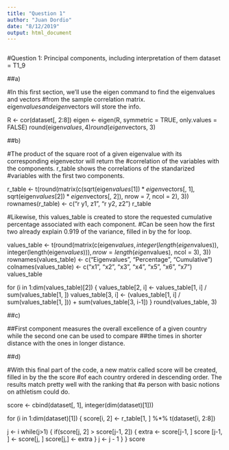 ```yaml
---
title: "Question 1"
author: "Juan Dordio"
date: "8/12/2019"
output: html_document
---
```


```r

```

#Question 1: Principal components, including interpretation of them
dataset = T1_9

##a)

#In this first section, we'll use the eigen command to find the eigenvalues and vectors 
#from the sample correlation matrix. eigen$values and eigen$vectors will store the info.

R <- cor(dataset[, 2:8])
eigen <- eigen(R, symmetric = TRUE, only.values = FALSE)
round(eigen$values, 4)
round(eigen$vectors, 3)


##b)

#The product of the square root of a given eigenvalue with its corresponding eigenvector will return the 
#correlation of the variables with the components. r_table shows the correlations of the standarized 
#variables with the first two components.

r_table <- t(round(matrix(c(sqrt(eigen$values[1])*eigen$vectors[, 1], sqrt(eigen$values[2])*eigen$vectors[, 2]), nrow = 7, ncol = 2), 3))
rownames(r_table) <- c("r y1, z1", "r y2, z2 ")
r_table

#Likewise, this values_table is created to store the requested cumulative percentage associated with each component.
#Can be seen how the first two already explain 0.919 of the variance, filled in by the for loop.

values_table <- t(round(matrix(c(eigen$values, integer(length(eigen$values)), integer(length(eigen$values))), nrow = length(eigen$values), ncol = 3), 3))
rownames(values_table) <- c("Eigenvalues", "Percentage", "Cumulative")
colnames(values_table) <- c("x1", "x2", "x3", "x4", "x5", "x6", "x7")
values_table

for (i in 1:dim(values_table)[2]) {
  values_table[2, i] <- values_table[1, i] / sum(values_table[1, ])
  values_table[3, i] <- (values_table[1, i] / sum(values_table[1, ])) + sum(values_table[3, i-1])
}
round(values_table, 3)


##c) 

##First component measures the overall excellence of a given country while the second one can be used to compare
##the times in shorter distance with the ones in longer distance.


##d)

#With this final part of the code, a new matrix called score will be created, filled in by the the score 
#of each country ordered in descending order. The results match pretty well with the ranking that 
#a person with basic notions on athletism could do.


score <- cbind(dataset[, 1], integer(dim(dataset)[1]))

for (i in 1:dim(dataset)[1]) {
  score[i, 2] <- r_table[1, ] %*% t(dataset[i, 2:8])

  j <- i
  while(j>1) {
    if(score[j, 2] > score[j-1, 2]) {
      extra <- score[j-1, ]
      score [j-1, ] <- score[j, ]
      score[j,] <- extra
    }
    j <- j - 1
  }
}
score